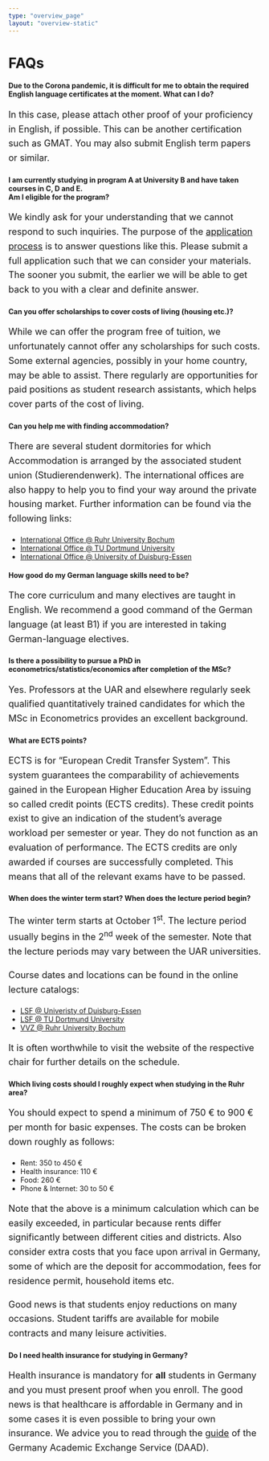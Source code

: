 ```yaml
---
type: "overview_page"
layout: "overview-static"
---
```


<style>
p {
    line-height: 1.6;
    margin: 18px 0;
    font-size: 18px;
}
</style>

# FAQs

#### **Due to the Corona pandemic, it is difficult for me to obtain the required English language certificates at the moment. What can I do?**

In this case, please attach other proof of your proficiency in English, if possible. This can be another certification such as GMAT. You may also submit English term papers or similar.

#### **I am currently studying in program A at University B and have taken courses in C, D and E.<br> Am I eligible for the program?**

We kindly ask for your understanding that we cannot respond to such inquiries. The purpose of the [application process](https://www.statistik.tu-dortmund.de/2706.html) is to answer questions like this. Please submit a full application such that we can consider your materials. The sooner you submit, the earlier we will be able to get back to you with a clear and definite answer. 

#### **Can you offer scholarships to cover costs of living (housing etc.)?**

While we can offer the program free of tuition, we unfortunately cannot offer any scholarships for such costs. Some external agencies, possibly in your home country, may be able to assist. There regularly are opportunities for paid positions as student research assistants, which helps cover parts of the cost of living.

#### **Can you help me with finding accommodation?** 

There are several student dormitories for which Accommodation is arranged by the associated student union (Studierendenwerk). The international offices are also happy to help you to find your way around the private housing market. Further information can be found via the following links:

<ul>
<li><a href="http://international.ruhr-uni-bochum.de/wohnen/index.html.en">International Office @ Ruhr University Bochum</a></li>
<li><a href="http://www.aaa.tu-dortmund.de/cms/en/International_Students/Everyday_Life/Accommodation/index.html">International Office @ TU Dortmund University</a></li>
<li><a href="https://www.uni-due.de/international/accommodation.php">International Office @ University of Duisburg-Essen</a></li>
</ul>

#### **How good do my German language skills need to be?**

The core curriculum and many electives are taught in English. We recommend a good command of the German language (at least B1) if you are interested in taking German-language electives.

#### **Is there a possibility to pursue a PhD in econometrics/statistics/economics after completion of the MSc?**

Yes. Professors at the UAR and elsewhere regularly seek qualified quantitatively trained candidates for which the MSc in Econometrics provides an excellent background.

#### **What are ECTS points?**

ECTS is for "European Credit Transfer System". This system guarantees the comparability of achievements gained in the European Higher Education Area by issuing so called credit points (ECTS credits). These credit points exist to give an indication of the student's average workload per semester or year. They do not function as an evaluation of performance.
The ECTS credits are only awarded if courses are successfully completed. This means that all of the relevant exams have to be passed.

#### **When does the winter term start? When does the lecture period begin?**

The winter term starts at October 1<sup>st</sup>. The lecture period usually begins in the 2<sup>nd</sup> week of the semester. Note that the lecture periods may vary between the UAR universities.

Course dates and locations can be found in the online lecture catalogs:

<ul>
<li><a href="https://campus.uni-due.de/lsf/rds?state=user&type=8&topitem=lectures&breadCrumbSource=portal&noDBAction=y&init=y">LSF @ Univeristy of Duisburg-Essen</a></li>
<li><a href="https://www.lsf.tu-dortmund.de/qisserver/rds?state=user&type=8&topitem=lectures&breadCrumbSource=portal&noDBAction=y&init=y">LSF @ TU Dortmund University</a></li>
<li><a href="https://vvz.ruhr-uni-bochum.de/campus/all/fields.asp?group=Vorlesungsverzeichnis&lang=en&tguid=0xF13C2A4A39064F2295BE2AE837945F8E">VVZ @ Ruhr University Bochum</a></li>
</ul>

It is often worthwhile to visit the website of the respective chair for further details on the schedule.


#### **Which living costs should I roughly expect when studying in the Ruhr area?**

You should expect to spend a minimum of 750 € to 900 € per month for <it>basic expenses</it>. The costs can be broken down roughly as follows:

<ul>
<li>Rent: 350 to 450 €</li>
<li>Health insurance: 110 €</li>
<li>Food: 260 €</li>
<li>Phone & Internet: 30 to 50 €</li>
</ul>
  
Note that the above is a minimum calculation which can be easily exceeded, in particular because rents differ significantly between different cities and districts. Also consider extra costs that you face upon arrival in Germany, some of which are the deposit for accommodation, fees for residence permit, household items etc.

Good news is that students enjoy reductions on many occasions. Student tariffs are available for mobile contracts and many leisure activities.

#### **Do I need health insurance for studying in Germany?**

Health insurance is mandatory for **all** students in Germany and you must present proof when you enroll. The good news is that healthcare is affordable in Germany and in some cases it is even possible to bring your own insurance. We advice you to read through the [guide](https://www.daad.de/en/study-and-research-in-germany/plan-your-studies/health-insurance/) of the Germany Academic Exchange Service (DAAD).


